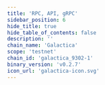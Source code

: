 ```yaml
---
title: 'RPC, API, gRPC'
sidebar_position: 6
hide_title: true
hide_table_of_contents: false
description: ''
chain_name: 'Galactica'
scope: 'testnet'
chain_id: 'galactica_9302-1'
binary_version: 'v0.2.7'
icon_url: 'galactica-icon.svg'
---
```



<PageTitle
  iconUrl="img/galactica-icon.svg"
  title="Galactica Public Endpoints"
  chainId="galactica_9302-1"
  version="v0.2.7"
/>

<Endpoints
  api="https://galactica-t-api.noders.services"
  rpc="https://galactica-t-rpc.noders.services"
  grpc="https://galactica-t-grpc.noders.services:443"
  jsonRpc="https://galactica-t-json.noders.services"
/>
